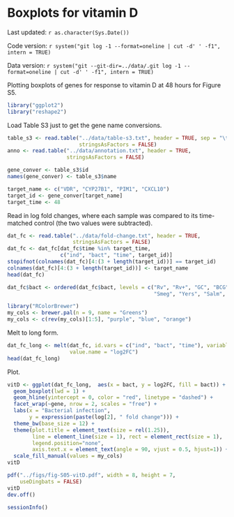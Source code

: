 Boxplots for vitamin D
========================================================

Last updated: `r as.character(Sys.Date())`

Code version: `r system("git log -1 --format=oneline | cut -d' ' -f1", intern = TRUE)`

Data version: `r system("git --git-dir=../data/.git log -1 --format=oneline | cut -d' ' -f1", intern = TRUE)`

Plotting boxplots of genes for response to vitamin D at 48 hours for Figure S5.

```r
library("ggplot2")
library("reshape2")
```

Load Table S3 just to get the gene name conversions.

```r
table_s3 <- read.table("../data/table-s3.txt", header = TRUE, sep = "\t",
                       stringsAsFactors = FALSE)
anno <- read.table("../data/annotation.txt", header = TRUE,
                   stringsAsFactors = FALSE)
```

```r
gene_conver <- table_s3$id
names(gene_conver) <- table_s3$name
```

```r
target_name <- c("VDR", "CYP27B1", "PIM1", "CXCL10")
target_id <- gene_conver[target_name]
target_time <- 48
```

Read in log fold changes, where each sample was compared to its time-matched control (the two values were subtracted).

```r
dat_fc <- read.table("../data/fold-change.txt", header = TRUE,
                     stringsAsFactors = FALSE)
dat_fc <- dat_fc[dat_fc$time %in% target_time,
                 c("ind", "bact", "time", target_id)]
stopifnot(colnames(dat_fc)[4:(3 + length(target_id))] == target_id)
colnames(dat_fc)[4:(3 + length(target_id))] <- target_name
head(dat_fc)
```

```r
dat_fc$bact <- ordered(dat_fc$bact, levels = c("Rv", "Rv+", "GC", "BCG",
                                               "Smeg", "Yers", "Salm", "Staph"))
```

```r
library("RColorBrewer")
my_cols <- brewer.pal(n = 9, name = "Greens")
my_cols <- c(rev(my_cols)[1:5], "purple", "blue", "orange")
```

Melt to long form.

```r
dat_fc_long <- melt(dat_fc, id.vars = c("ind", "bact", "time"), variable.name = "gene",
                    value.name = "log2FC")
head(dat_fc_long)
```

Plot.

```r
vitD <- ggplot(dat_fc_long,  aes(x = bact, y = log2FC, fill = bact)) +
  geom_boxplot(lwd = 1) +
  geom_hline(yintercept = 0, color = "red", linetype = "dashed") +
  facet_wrap(~gene, nrow = 2, scales = "free") +
  labs(x = "Bacterial infection",
       y = expression(paste(log[2], " fold change"))) +
  theme_bw(base_size = 12) +
  theme(plot.title = element_text(size = rel(1.25)),
        line = element_line(size = 1), rect = element_rect(size = 1),
        legend.position="none",
        axis.text.x = element_text(angle = 90, vjust = 0.5, hjust=1)) +
  scale_fill_manual(values = my_cols)
vitD
```

```r
pdf("../figs/fig-S05-vitD.pdf", width = 8, height = 7,
    useDingbats = FALSE)
vitD
dev.off()
```


```r
sessionInfo()
```
